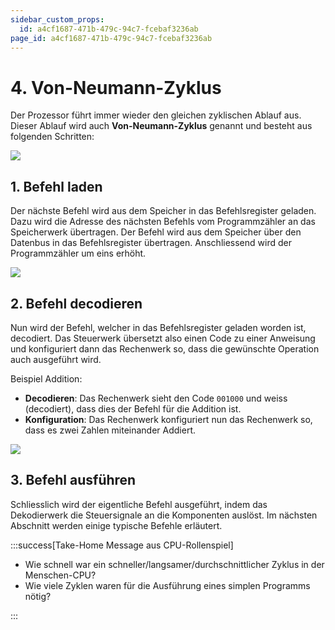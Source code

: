 ```yaml
---
sidebar_custom_props:
  id: a4cf1687-471b-479c-94c7-fcebaf3236ab
page_id: a4cf1687-471b-479c-94c7-fcebaf3236ab
---
```


# 4. Von-Neumann-Zyklus

Der Prozessor führt immer wieder den gleichen zyklischen Ablauf aus. Dieser Ablauf wird auch **Von-Neumann-Zyklus** genannt und besteht aus folgenden Schritten:

![](images/04-cycle.svg)

## 1. Befehl laden

Der nächste Befehl wird aus dem Speicher in das Befehlsregister geladen. Dazu wird die Adresse des nächsten Befehls vom Programmzähler an das Speicherwerk übertragen. Der Befehl wird aus dem Speicher über den Datenbus in das Befehlsregister übertragen. Anschliessend wird der Programmzähler um eins erhöht.

![](images/04-fetch.svg)

## 2. Befehl decodieren

Nun wird der Befehl, welcher in das Befehlsregister geladen worden ist, decodiert. Das Steuerwerk übersetzt also einen Code zu einer Anweisung und konfiguriert dann das Rechenwerk so, dass die gewünschte Operation auch ausgeführt wird.

Beispiel Addition:
- **Decodieren**: Das Rechenwerk sieht den Code `001000` und weiss (decodiert), dass dies der Befehl für die Addition ist.
- **Konfiguration**: Das Rechenwerk konfiguriert nun das Rechenwerk so, dass es zwei Zahlen miteinander Addiert.

![](images/04-decode.svg)

## 3. Befehl ausführen

Schliesslich wird der eigentliche Befehl ausgeführt, indem das Dekodierwerk die Steuersignale an die Komponenten auslöst. Im nächsten Abschnitt werden einige typische Befehle erläutert.


:::success[Take-Home Message aus CPU-Rollenspiel]

- Wie schnell war ein schneller/langsamer/durchschnittlicher Zyklus in der Menschen-CPU?
- Wie viele Zyklen waren für die Ausführung eines simplen Programms nötig?

<Answer type="text" id="56120b26-1904-4dd4-ae34-d5457d98b401" />

:::
